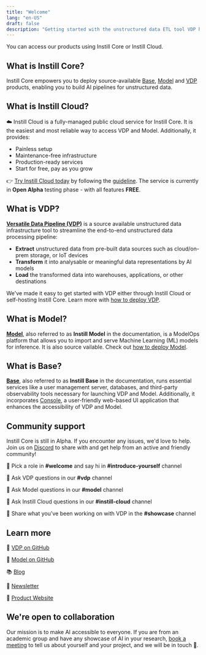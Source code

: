 ```yaml
---
title: "Welcome"
lang: "en-US"
draft: false
description: "Getting started with the unstructured data ETL tool VDP https://github.com/instill-ai/vdp"
---
```


You can access our products using Instill Core or Instill Cloud.

## What is Instill Core?

Instill Core empowers you to deploy source-available [Base](#what-is-base), [Model](#what-is-model) and [VDP](#what-is-vdp) products, enabling you to build AI pipelines for unstructured data.

## What is Instill Cloud?

☁️ Instill Cloud is a fully-managed public cloud service for Instill Core.
It is the easiest and most reliable way to access VDP and Model. Additionally, it provides:

- Painless setup
- Maintenance-free infrastructure
- Production-ready services
- Start for free, pay as you grow

👉 [Try Instill Cloud today](https://console.instill.tech/?utm_source=documentation&utm_medium=link&utm_campaign=23q2-instill-cloud-launch) by following the [guideline](/docs/instill-cloud/getting-started).
The service is currently in **Open Alpha** testing phase - with all features **FREE**.

## What is VDP?

[**Versatile Data Pipeline (VDP)**](https://github.com/instill-ai/vdp) is a source available unstructured data infrastructure tool to streamline the end-to-end unstructured data processing pipeline:

- **Extract** unstructured data from pre-built data sources such as cloud/on-prem storage, or IoT devices
- **Transform** it into analysable or meaningful data representations by AI models
- **Load** the transformed data into warehouses, applications, or other destinations

We've made it easy to get started with VDP either through Instill Cloud or self-hosting Instill Core. Learn more with [how to deploy VDP](/docs/vdp/deployment/overview).

## What is Model?

[**Model**](https://github.com/instill-ai/model), also referred to as **Instill Model** in the documentation, is a ModelOps platform that
allows you to import and serve Machine Learning (ML) models for inference. It is also source vailable. Check out [how to deploy Model](/docs/model/deployment/overview).

## What is Base?

[**Base**](https://github.com/instill-ai/base), also referred to as **Instill Base** in the documentation,
runs essential services like a user management server, databases, and third-party observability tools necessary for launching VDP and Model.
Additionally, it incorporates [Console](https://github.com/instill-ai/console), a user-friendly web-based UI application that enhances the accessibility of VDP and Model.

## Community support

Instill Core is still in Alpha. If you encounter any issues, we'd love to help. Join us on [Discord](https://discord.gg/sevxWsqpGh) to share with and get help from an active and friendly community!

👋 Pick a role in **#welcome** and say hi in **#introduce-yourself** channel

👋 Ask VDP questions in our **#vdp** channel

👋 Ask Model questions in our **#model** channel

👋 Ask Instill Cloud questions in our **#instill-cloud** channel

👋 Share what you've been working on with VDP in the **#showcase** channel

## Learn more

🌟 [VDP on GitHub](https://github.com/instill-ai/vdp)

🌟 [Model on GitHub](https://github.com/instill-ai/model)

📚 [Blog](/blog/?utm_source=documentation&utm_medium=link)

📖 [Newsletter](/newsletter/?utm_source=documentation&utm_medium=link)

🚀 [Product Website](/?utm_source=documentation&utm_medium=link)

## We're open to collaboration

Our mission is to make AI accessible to everyone. If you are from an academic group and have any showcase of AI in your research,
[book a meeting](https://calendly.com/instill-ai/chat-with-us) to tell us about yourself and your project, and we will be in touch 👐.
